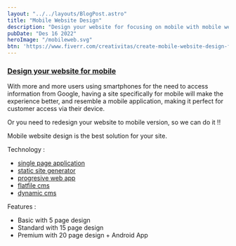 ---
layout: "../../layouts/BlogPost.astro"
title: "Mobile Website Design"
description: "Design your website for focusing on mobile with mobile website design services."
pubDate: "Des 16 2022"
heroImage: "/mobileweb.svg"
btn: 'https://www.fiverr.com/creativitas/create-mobile-website-design-for-you-with-single-page-app'
---

### **[Design your website for mobile](/website/mobileweb)**

With more and more users using smartphones for the need to access information from Google, having a site specifically for mobile will make the experience better, and resemble a mobile application, making it perfect for customer access via their device.

Or you need to redesign your website to mobile version, so we can do it !!

Mobile website design is the best solution for your site.

Technology :

- [single page application](/website/single-page-app)
- [static site generator](/website/static-site-generator)
- [progresive web app](/website/progresive-web-app)
- [flatfile cms](/website/flatfile)
- [dynamic cms](/website/python-django)

Features :

- Basic with 5 page design
- Standard with 15 page design
- Premium with 20 page design + Android App
